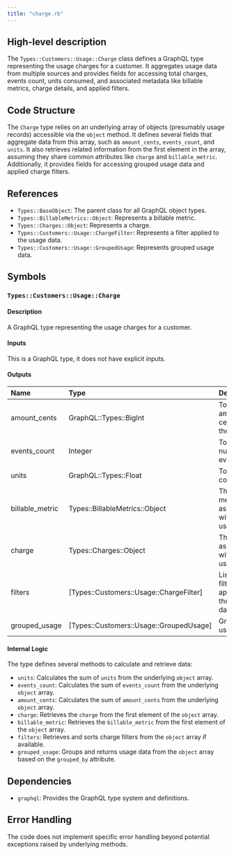 ```yaml
---
title: "charge.rb"
---
```


## High-level description
The `Types::Customers::Usage::Charge` class defines a GraphQL type representing the usage charges for a customer. It aggregates usage data from multiple sources and provides fields for accessing total charges, events count, units consumed, and associated metadata like billable metrics, charge details, and applied filters.

## Code Structure
The `Charge` type relies on an underlying array of objects (presumably usage records) accessible via the `object` method. It defines several fields that aggregate data from this array, such as `amount_cents`, `events_count`, and `units`. It also retrieves related information from the first element in the array, assuming they share common attributes like `charge` and `billable_metric`. Additionally, it provides fields for accessing grouped usage data and applied charge filters.

## References
- `Types::BaseObject`: The parent class for all GraphQL object types.
- `Types::BillableMetrics::Object`: Represents a billable metric.
- `Types::Charges::Object`: Represents a charge.
- `Types::Customers::Usage::ChargeFilter`: Represents a filter applied to the usage data.
- `Types::Customers::Usage::GroupedUsage`: Represents grouped usage data.

## Symbols

### `Types::Customers::Usage::Charge`
#### Description
A GraphQL type representing the usage charges for a customer.

#### Inputs
This is a GraphQL type, it does not have explicit inputs.

#### Outputs
| Name | Type | Description |
|:-----|:-----|:------------|
| amount_cents | GraphQL::Types::BigInt | Total amount in cents for the usage. |
| events_count | Integer | Total number of events. |
| units | GraphQL::Types::Float | Total units consumed. |
| billable_metric | Types::BillableMetrics::Object | The billable metric associated with the usage. |
| charge | Types::Charges::Object | The charge associated with the usage. |
| filters | [Types::Customers::Usage::ChargeFilter] | List of filters applied to the usage data. |
| grouped_usage | [Types::Customers::Usage::GroupedUsage] | Grouped usage data. |

#### Internal Logic
The type defines several methods to calculate and retrieve data:
- `units`: Calculates the sum of `units` from the underlying `object` array.
- `events_count`: Calculates the sum of `events_count` from the underlying `object` array.
- `amount_cents`: Calculates the sum of `amount_cents` from the underlying `object` array.
- `charge`: Retrieves the `charge` from the first element of the `object` array.
- `billable_metric`: Retrieves the `billable_metric` from the first element of the `object` array.
- `filters`: Retrieves and sorts charge filters from the `object` array if available.
- `grouped_usage`: Groups and returns usage data from the `object` array based on the `grouped_by` attribute.

## Dependencies
- `graphql`: Provides the GraphQL type system and definitions.

## Error Handling
The code does not implement specific error handling beyond potential exceptions raised by underlying methods.
